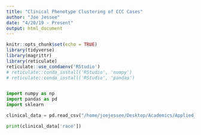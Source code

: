 ```yaml
---
title: "Clinical Phenotype Clustering of CCC Cases"
author: "Joe Jessee"
date: "4/20/19 - Present"
output: html_document
---
```


```r
knitr::opts_chunk$set(echo = TRUE)
library(tidyverse)
library(magrittr)
library(reticulate)
reticulate::use_condaenv('RStudio')
# reticulate::conda_install('RStudio', 'numpy')
# reticulate::conda_install('RStudio', 'pandas')
```

```r

```

```python
import numpy as np
import pandas as pd
import sklearn

clinical_data = pd.read_csv("/home/joejessee/Desktop/Academics/Applied_Machine_Learning/clinical.project-TCGA-KIRC.2019-04-18/clinical.tsv", sep = "\t")

print(clinical_data['race'])
```
